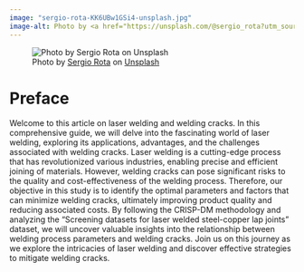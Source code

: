 ```yaml
---
image: "sergio-rota-KK6UBw1GSi4-unsplash.jpg"
image-alt: Photo by <a href="https://unsplash.com/@sergio_rota?utm_source=unsplash&utm_medium=referral&utm_content=creditCopyText">Sergio Rota</a> on <a href="https://unsplash.com/photos/KK6UBw1GSi4?utm_source=unsplash&utm_medium=referral&utm_content=creditCopyText">Unsplash</a>
---
```


![Photo by <a href="https://unsplash.com/@sergio_rota?utm_source=unsplash&utm_medium=referral&utm_content=creditCopyText">Sergio Rota</a> on <a href="https://unsplash.com/photos/KK6UBw1GSi4?utm_source=unsplash&utm_medium=referral&utm_content=creditCopyText">Unsplash</a>](sergio-rota-KK6UBw1GSi4-unsplash.jpg)

# Preface {.unnumbered}

Welcome to this article on laser welding and welding cracks. In this comprehensive guide, we will delve into the fascinating world of laser welding, exploring its applications, advantages, and the challenges associated with welding cracks. Laser welding is a cutting-edge process that has revolutionized various industries, enabling precise and efficient joining of materials. However, welding cracks can pose significant risks to the quality and cost-effectiveness of the welding process. Therefore, our objective in this study is to identify the optimal parameters and factors that can minimize welding cracks, ultimately improving product quality and reducing associated costs. By following the CRISP-DM methodology and analyzing the "Screening datasets for laser welded steel-copper lap joints" dataset, we will uncover valuable insights into the relationship between welding process parameters and welding cracks. Join us on this journey as we explore the intricacies of laser welding and discover effective strategies to mitigate welding cracks.